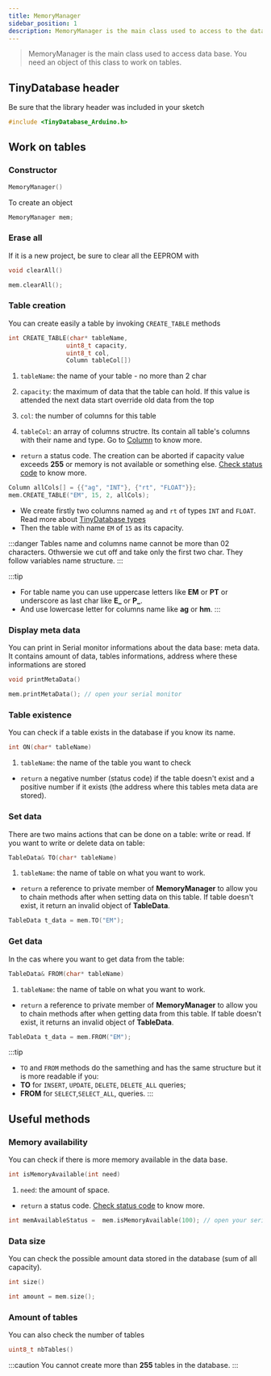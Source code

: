 ```yaml
---
title: MemoryManager
sidebar_position: 1
description: MemoryManager is the main class used to access to the data base
---
```


> MemoryManager is the main class used to access data base. You need
an object of this class to work on tables.

## TinyDatabase header

Be sure that the library header was included in your sketch 

```cpp title="header"
#include <TinyDatabase_Arduino.h>
```

## Work on tables

### Constructor

```cpp title="constructor"
MemoryManager()
```

To create an object

```cpp title="example"
MemoryManager mem;
```

### Erase all

If it is a new project, be sure to clear all the EEPROM with

```cpp title="prototype"
void clearAll()
```

```cpp	title="exemple"
mem.clearAll();
```


### Table creation

You can create easily a table by invoking `CREATE_TABLE` methods

```cpp title="prototype"
int CREATE_TABLE(char* tableName, 
				uint8_t capacity, 
				uint8_t col,
                Column tableCol[])
```

1. `tableName`:	the name of your table - no more than 2 char

2. `capacity`:	the maximum of data that the table can hold. If this
value is attended the next data start override old data from the top

3. `col`:	the number of columns for this table

4. `tableCol`:	an array of columns structre. Its contain all table's
columns with their name and type. Go to [Column](Column) to know
more.

- `return` a status code. The creation can be aborted if capacity value
exceeds **255** or memory is not available or something else.
[Check status code](../STATUS_CODE) to know more.


```cpp title="example"
Column allCols[] = {{"ag", "INT"}, {"rt", "FLOAT"}}; 
mem.CREATE_TABLE("EM", 15, 2, allCols);
```
- We create firstly two columns named `ag` and `rt` of types `INT` and `FLOAT`. Read more
about [TinyDatabase types](../Types) 
- Then the table with name `EM` of `15` as its capacity. 

:::danger
Tables name and columns name cannot be more than 02 characters. Othwersie 
we cut off and take only the first two char. They follow variables name
structure.
:::

:::tip
- For table name you can use uppercase letters like **EM** or **PT** or underscore
as last char like **E_** or **P_**.
- And use lowercase letter for columns name like **ag** or **hm**.
:::

### Display meta data

You can print in Serial monitor informations about the data base: meta data.
It contains amount of data, tables informations, address where these informations
are stored

```cpp title="prototype"
void printMetaData()
```

```cpp title="example"
mem.printMetaData(); // open your serial monitor
```

### Table existence

You can check if a table exists in the database if you know its name.

```cpp title="prototype"
int ON(char* tableName)
```

1. `tableName`: the name of the table you want to check

- `return` a negative number (status code) if the table doesn't exist and 
a positive number if it exists (the address where this tables meta data are stored). 

### Set data

There are two mains actions that can be done on a table: write or read.
If you want to write or delete data on table:

```cpp title="prototype"
TableData& TO(char* tableName)
```

1. `tableName`: the name of table on what you want to work.

- `return` a reference to private member of **MemoryManager** to allow you 
to chain methods after when setting data on this table. If table doesn't exist, it
return an invalid object of **TableData**.

```cpp title="example"
TableData t_data = mem.TO("EM");
```

### Get data

In the cas where you want to get data from the table:

```cpp title="prototype"
TableData& FROM(char* tableName)
```

1. `tableName`: the name of table on what you want to work.

- `return` a reference to private member of **MemoryManager** to allow you 
to chain methods after when getting data from this table. If table doesn't exist, it
returns an invalid object of **TableData**.

```cpp title="example"
TableData t_data = mem.FROM("EM");
```

:::tip
- `TO` and `FROM` methods do the samething and has the same structure but it is
more readable if you:
- **TO** for `INSERT`, `UPDATE`, `DELETE`, `DELETE_ALL` queries;
- **FROM** for `SELECT`,`SELECT_ALL`, queries.
:::

## Useful methods

### Memory availability

You can check if there is more memory available in the data base.

```cpp title="prototype"
int isMemoryAvailable(int need)
```

1. `need`: the amount of space. 

- `return` a status code. [Check status code](../STATUS_CODE) to know more.

```cpp title="example"
int memAvailableStatus =  mem.isMemoryAvailable(100); // open your serial monitor
```

### Data size

You can check the possible amount data stored in the database (sum of all 
capacity).

```cpp title="prototype"
int size()
```

```cpp title="example"
int amount = mem.size();
```

### Amount of tables

You can also check the number of tables 

```cpp title="prototype"
uint8_t nbTables()
```

:::caution
You cannot create more than **255** tables in the database.
:::


